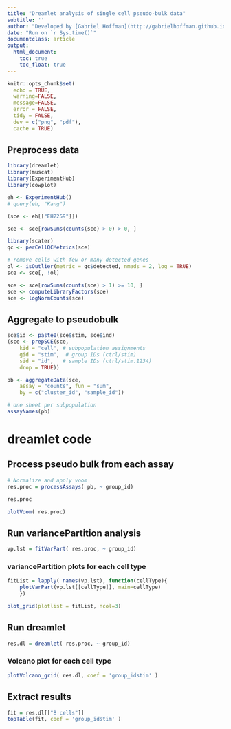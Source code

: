 ```yaml
---
title: "Dreamlet analysis of single cell pseudo-bulk data"
subtitle: ''
author: "Developed by [Gabriel Hoffman](http://gabrielhoffman.github.io/)"
date: "Run on `r Sys.time()`"
documentclass: article
output:
  html_document:
    toc: true
    toc_float: true
---
```


<!---

cd /Users/gabrielhoffman/workspace/repos/variancePartition/vignettes

rmarkdown::render("dreamlet.Rmd")


 devtools::reload("/Users/gabrielhoffman/workspace/repos/dreamlet")


--->



```r
knitr::opts_chunk$set(
  echo = TRUE,
  warning=FALSE,
  message=FALSE,
  error = FALSE,
  tidy = FALSE,
  dev = c("png", "pdf"),
  cache = TRUE)
```

## Preprocess data
```r

library(dreamlet)
library(muscat)
library(ExperimentHub)
library(cowplot)

eh <- ExperimentHub()
# query(eh, "Kang")

(sce <- eh[["EH2259"]])

sce <- sce[rowSums(counts(sce) > 0) > 0, ]

library(scater)
qc <- perCellQCMetrics(sce)

# remove cells with few or many detected genes
ol <- isOutlier(metric = qc$detected, nmads = 2, log = TRUE)
sce <- sce[, !ol]

sce <- sce[rowSums(counts(sce) > 1) >= 10, ]
sce <- computeLibraryFactors(sce)
sce <- logNormCounts(sce)
```

## Aggregate to pseudobulk
```r
sce$id <- paste0(sce$stim, sce$ind)
(sce <- prepSCE(sce, 
    kid = "cell", # subpopulation assignments
    gid = "stim",  # group IDs (ctrl/stim)
    sid = "id",   # sample IDs (ctrl/stim.1234)
    drop = TRUE)) 

pb <- aggregateData(sce,
    assay = "counts", fun = "sum",
    by = c("cluster_id", "sample_id"))

# one sheet per subpopulation
assayNames(pb)
```

# dreamlet code
## Process pseudo bulk from each assay
```r
# Normalize and apply voom
res.proc = processAssays( pb, ~ group_id)

res.proc

plotVoom( res.proc)
```


## Run variancePartition analysis
```r
vp.lst = fitVarPart( res.proc, ~ group_id)
```

### variancePartition plots for each cell type
```r
fitList = lapply( names(vp.lst), function(cellType){
	plotVarPart(vp.lst[[cellType]], main=cellType)
	})

plot_grid(plotlist = fitList, ncol=3)
```

## Run dreamlet
```r
res.dl = dreamlet( res.proc, ~ group_id)
```

### Volcano plot for each cell type
```r
plotVolcano_grid( res.dl, coef = 'group_idstim' )
```

## Extract results
```r
fit = res.dl[["B cells"]]
topTable(fit, coef = 'group_idstim' )
```




















